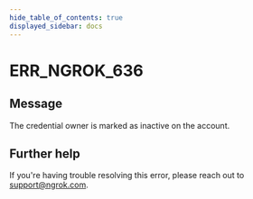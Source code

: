 ```yaml
---
hide_table_of_contents: true
displayed_sidebar: docs
---
```



# ERR_NGROK_636

## Message

The credential owner is marked as inactive on the account.

<ErrorDetails error="err_ngrok_636" />

## Further help

If you're having trouble resolving this error, please reach out to [support@ngrok.com](mailto:support@ngrok.com?subject=Help%20with%20ERR_NGROK_636).
